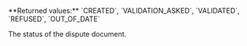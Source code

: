 <ParamField body="Status" type="string">     
**Returned values:** `CREATED`, `VALIDATION_ASKED`, `VALIDATED`, `REFUSED`, `OUT_OF_DATE`

The status of the dispute document.  
</ParamField>